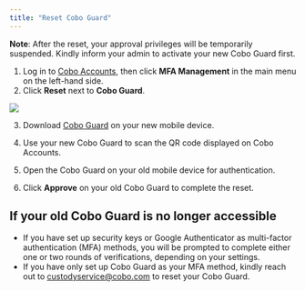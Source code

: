 ```yaml
---
title: "Reset Cobo Guard"
---
```


**Note**: After the reset, your approval privileges will be temporarily suspended. Kindly inform your admin to activate your new Cobo Guard first.

1. Log in to [Cobo Accounts](https://accounts.cobo.com/), then click **MFA Management** in the main menu on the left-hand side.
2. Click **Reset** next to **Cobo Guard**.

<img src="/images/cobo-accounts/74AYLu6BhPqLp4N-T6mJshqUujZec5nhQdK56jURoohTYCIvqKOwq9b-OMAV7n13hyNo0vTqfgESaYeoYajNtfqQgRATGdViMlTr3iHL3vdjhMIs17U67SoW07xXCdd1vxCHHk-HWgOL26Tjv0cnDzY.png" className="screenshot_full_screen"/>

3. Download [Cobo Guard](/en/guard/introduction) on your new mobile device.

4. Use your new Cobo Guard to scan the QR code displayed on Cobo Accounts.
5. Open the Cobo Guard on your old mobile device for authentication.
6. Click **Approve** on your old Cobo Guard to complete the reset.

## If your old Cobo Guard is no longer accessible

- If you have set up security keys or Google Authenticator as multi-factor authentication (MFA) methods, you will be prompted to complete either one or two rounds of verifications, depending on your settings.
- If you have only set up Cobo Guard as your MFA method, kindly reach out to [custodyservice@cobo.com](mailto:custodyservice@cobo.com) to reset your Cobo Guard.